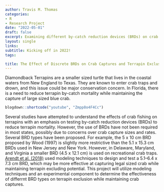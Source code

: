 ```yaml
---
author: Travis M. Thomas
categories:
- R
- Research Project
date: "2022-05-01"
draft: false
excerpt: Examining different by-catch reduction devices (BRDs) on crab captures and terrapin exclusion using a combination of theoretical modeling and lab experiments. 
layout: single
links:
subtitle: Kicking off in 2022!
tags:

title: The Effect of Discrete BRDs on Crab Captures and Terrapin Exclusion.
---
```


Diamondback Terrapins are a smaller sized turtle that lives in the coastal waters from New England to Texas. They are known to enter crab traps and drown, and this issue could be major conservation concern. In Florida, there is a need to reduce terrapin by-catch mortality while maintaining the capture of large sized blue crab.

```r
blogdown::shortcode("youtube", "Zmpp8o4F4Cc")
```


Several studies have attempted to understand the effects of crab fishing on terrapins with an emphasis on testing by-catch reduction devices (BRDs) to reduce terrapin mortality. However, the use of BRDs have not been required in most states, possibly due to concerns over crab capture sizes and rates. Several BRD types have been proposed. For example, the 5 x 10 cm BRD proposed by Wood (1997) is slightly more restrictive than the 5.1 x 15.3 cm BRDs used in New Jersey and New York. However, in Delaware, Maryland, and Virginia a smaller BRD (4.5 x 12.1 cm) is used on recreational crab traps. [Arendt et al. (2018)](https://afspubs.onlinelibrary.wiley.com/doi/full/10.1002/nafm.10045) used modeling techniques to design and test a 5.1–6.4 x 7.3 cm BRD, which may be more effective at capturing legal sized crab while maintaining terrapin excluding potential. This project will utilize modeling techniques and an experimental component to determine the effectiveness of differrnt BRD types on terrapin exclusion while maintaining crab captures.  

